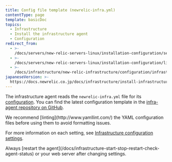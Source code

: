 ```yaml
---
title: Config file template (newrelic-infra.yml)
contentType: page
template: basicDoc
topics:
  - Infrastructure
  - Install the infrastructure agent
  - Configuration
redirect_from:
  - >-
    /docs/servers/new-relic-servers-linux/installation-configuration/servers-linux-config-file-template/
  - >-
    /docs/servers/new-relic-servers-linux/installation-configuration/linux-config-file-template-new-relic-servers/
  - >-
    /docs/infrastructure/new-relic-infrastructure/configuration/infrastructure-config-file-template-newrelic-infrayml/
japaneseVersion: >-
  https://docs.newrelic.co.jp/docs/infrastructure/install-infrastructure-agent/configuration/config-file-template-newrelic-infrayml
---
```


The infrastructure agent reads the `newrelic-infra.yml` file for its [configuration](/docs/infrastructure/install-configure-infrastructure/configuration/configure-infrastructure-agent). You can find the latest configuration template in the [infra-agent repository on GitHub](https://github.com/newrelic/infrastructure-agent/blob/master/assets/examples/infrastructure/newrelic-infra-template.yml.example).

<Callout variant="tip">
  We recommend [linting](http://www.yamllint.com/) the YAML configuration files before using them to avoid formatting issues.
</Callout>

For more information on each setting, see [Infrastructure configuration settings](/docs/infrastructure/install-configure-manage-infrastructure/configuration/infrastructure-configuration-settings).

<Callout variant="important">
  Always [restart the agent](/docs/infrastructure-start-stop-restart-check-agent-status) or your web server after changing settings.
</Callout>
